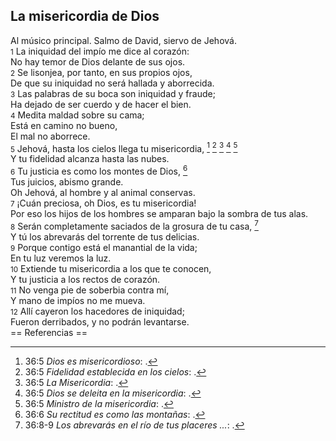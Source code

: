 == La misericordia de Dios ==

Al músico principal. Salmo de David, siervo de Jehová.<br>
{{anchor|1}} <small>1</small> La iniquidad del impío me dice al corazón:<br>
No hay temor de Dios delante de sus ojos.<br>
{{anchor|2}} <small>2</small> Se lisonjea, por tanto, en sus propios ojos,<br>
De que su iniquidad no será hallada y aborrecida.<br>
{{anchor|3}} <small>3</small> Las palabras de su boca son iniquidad y fraude;<br>
Ha dejado de ser cuerdo y de hacer el bien.<br>
{{anchor|4}} <small>4</small> Medita maldad sobre su cama;<br>
Está en camino no bueno,<br>
El mal no aborrece.<br>
{{anchor|5}} <small>5</small> Jehová, hasta los cielos llega tu misericordia, <ref>36:5 ''Dios es misericordioso'': {{lib|LU|2|5|7}}.</ref> <ref>36:5 ''Fidelidad establecida en los cielos'': {{lib|LU|4|1|3}}.</ref> <ref>36:5 ''La Misericordia'': {{lib|LU|131|10|6}}.</ref> <ref>36:5 ''Dios se deleita en la misericordia'': {{lib|LU|143|1|6}}.</ref> <ref>36:5 ''Ministro de la misericordia'': {{lib|LU|6|3|2}}.</ref><br>
Y tu fidelidad alcanza hasta las nubes.<br>
{{anchor|6}} <small>6</small> Tu justicia es como los montes de Dios, <ref>36:6 ''Su rectitud es como las montañas'': {{lib|LU|131|2|7}}.</ref><br>
Tus juicios, abismo grande.<br>
Oh Jehová, al hombre y al animal conservas.<br>
{{anchor|7}} <small>7</small> ¡Cuán preciosa, oh Dios, es tu misericordia!<br>
Por eso los hijos de los hombres se amparan bajo la sombra de tus alas.<br>
{{anchor|8}} <small>8</small> Serán completamente saciados de la grosura de tu casa, <ref>36:8-9 ''Los abrevarás en el río de tus placeres ...'': {{lib|LU|131|2|7}}.</ref><br>
Y tú los abrevarás del torrente de tus delicias.<br>
{{anchor|9}} <small>9</small> Porque contigo está el manantial de la vida;<br>
En tu luz veremos la luz.<br>
{{anchor|10}} <small>10</small> Extiende tu misericordia a los que te conocen,<br>
Y tu justicia a los rectos de corazón.<br>
{{anchor|11}} <small>11</small> No venga pie de soberbia contra mí,<br>
Y mano de impíos no me mueva.<br>
{{anchor|12}} <small>12</small> Allí cayeron los hacedores de iniquidad;<br>
Fueron derribados, y no podrán levantarse.<br>
== Referencias ==

<references />
